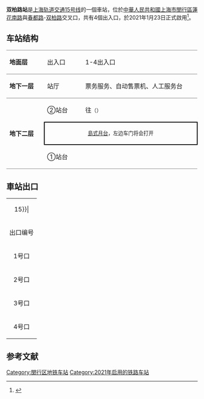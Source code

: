 {{noteTA 
|G1 =Railway}}
{{Infobox station
|name = 双柏路
|eng_name = Shuangbai Road
|symbol_right =
|linecolour = {{上海地铁颜色|15|yes}}
|image = SM L15 Shuangbai Road Station.jpg
|caption = 双柏路站站台大字壁
|other_name = 
|country = {{PRC}}
|borough = [[上海市|上海市]][[闵行区|闵行区]][[梅陇镇_(上海市)|梅陇镇]]
|address = [[莲花南路|莲花南路]]、[[春都路|春都路]]与[[双柏路|双柏路]]交叉口
|coordinates = {{coord|31.084588|N|121.417453|E|type:railwaystation}}
|elevation = 
|owned = [[上海申通地铁集团|上海申通地铁集团]]
|operator = [[上海地铁|上海地铁]]
|lines = {{上海地铁线路名|15|SL}}
|distance = 
|platform = 1個[[島式月台|島式月台]]
|tracks = 2条
|bus_routes = 
|bus_stands = 
|connections = 
|structure = 地下车站
|hall = 地下站厅
|depth = 
|levels = 
|interchange = 
|exits = 4个
|architect = 
|architectural_style = 
|colour = 
|type = 
|status = 运营中
|code = 
|classification = 
|website = 
|built = 
|opened = {{Start date|2021|1|23|df=y}}
|closed = 
|former = 
|pass_year = 
|passengers = 
|pass_system = 
|pass_rank = 
|mpassengers = 
|trains = 
|station_hours = 
|hours = 
|first = 往{{上海地铁起讫站|15|L}}：5:39<br/>往{{上海地铁起讫站|15|R}}：6:28
|last = 往{{上海地铁起讫站|15|L}}：22:39<br/>往{{上海地铁起讫站|15|R}}：23:27
|adjacent = {{Adjacent stations|system=上海地铁|line=15|left=曙建路|right=元江路}}
}}
'''双柏路站'''是[[上海轨道交通15号线|上海轨道交通15号线]]的一個車站，位於[[中華人民共和國|中華人民共和國]][[上海市|上海市]][[閔行區|閔行區]][[蓮花南路|蓮花南路]]與[[春都路|春都路]]-[[双柏路|双柏路]]交叉口，共有4個出入口，於2021年1月23日正式啟用<ref>{{cite news |title=双柏路|url=http://service.shmetro.com/czxx/index.htm?id=1524&stationname=%E5%8F%8C%E6%9F%8F%E8%B7%AF}}</ref>。

==车站结构==
{|cellspacing=0 cellpadding=3
|style="border-top:solid 1px gray;border-bottom:solid 1px gray;" width=100|'''地面层'''
|style="border-top:solid 1px gray;border-bottom:solid 1px gray;" width=100|出入口
|style="border-top:solid 1px gray;border-bottom:solid 1px gray;" width=350|1-4出入口
|-
|style="border-bottom:solid 1px gray;"|'''地下一层'''
|style="border-bottom:solid 1px gray;"|站厅
|style="border-bottom:solid 1px gray;"|票务服务、自动售票机、人工服务台
|-
|style="border-bottom:solid 1px gray;" rowspan=3|'''地下二层'''
|②站台
|{{arrow|L}} {{上海地铁线路名|15}}往{{站|顾村公园}}<small>（{{站|曙建路}}）</small>
|-
|style="border-right:solid 2px black;border-left:solid 2px black;border-top:solid 2px black;border-bottom:solid 2px black;" colspan=2|<center><small>[[島式月台|島式月台]]，左边车门将会打开</small></center>
|-
|style="border-bottom:solid 1px gray;"|①站台
|style="border-bottom:solid 1px gray;"|{{split text|{{0|{{arrow|R}}}} {{上海地铁线路名|15}}往{{站|紫竹高新区}}<small>（{{站|元江路}}）</small>|{{arrow|R}}}}
|}
== 車站出口 ==
{| class="wikitable"
|colspan=4 align="center" bgcolor={{上海地铁颜色|15}}|
|-
! 出口编号 !! 建议前往目的地 !! 照片
|-
| 1号口 || ||
|-
| 2号口 || ||
|-
| 3号口 || ||
|-
| 4号口 || ||
|}

==参考文献==
{{commonscat|Shuangbai Road Station}}
{{reflist}}

{{上海轨道交通15号线车站}}
[[Category:閔行区地铁车站|Category:閔行区地铁车站]]

[[Category:2021年启用的铁路车站|Category:2021年启用的铁路车站]]